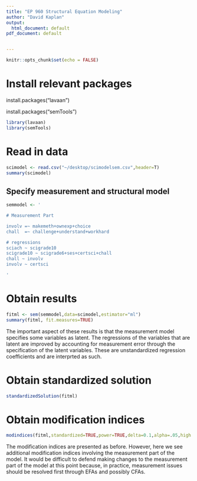 ```yaml
---
title: "EP 960 Structural Equation Modeling"
author: "David Kaplan"
output:
  html_document: default
pdf_document: default


---
```


```r
knitr::opts_chunk$set(echo = FALSE)
```

# Install relevant packages
install.packages("lavaan")

install.packages("semTools")

```r
library(lavaan)
library(semTools)
```

# Read in data
```r
scimodel <- read.csv("~/desktop/scimodelsem.csv",header=T)
summary(scimodel)
```


## Specify measurement and structural model
```r
semmodel <- ' 

# Measurement Part

involv =~ makemeth+ownexp+choice
chall  =~ challenge+understand+workhard

# regressions
sciach ~ scigrade10
scigrade10 ~ scigrade6+ses+certsci+chall
chall ~ involv
involv ~ certsci

'
```
# Obtain results
```r
fitml <- sem(semmodel,data=scimodel,estimator="ml")
summary(fitml, fit.measures=TRUE)
```

The important aspect of these results is that the measurement model specifies some variables as latent.  The regressions of the variables that are latent are improved by accounting for measurement error through the specification of the latent variables.  These are unstandardized regression coefficients and are interprted as such.

# Obtain standardized solution
```r
standardizedSolution(fitml)
```
# Obtain modification indices
```r
modindices(fitml,standardized=TRUE,power=TRUE,delta=0.1,alpha=.05,high.power=.80)
```

The modification indices are presented as before.  However, here we see additional modification indices involving the measurement part of the model.  It would be difficult to defend making changes to the measurement part of the model at this point because, in practice, measurement issues should be resolved first through EFAs and possibly CFAs. 
